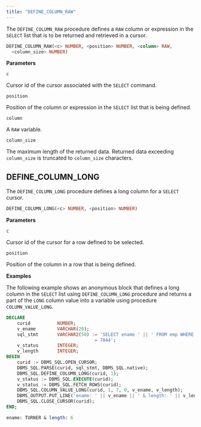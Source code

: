 ```yaml
---
title: "DEFINE_COLUMN_RAW"
---
```


The `DEFINE_COLUMN_RAW` procedure defines a `RAW` column or expression in the `SELECT` list that is to be returned and retrieved in a cursor.

```sql
DEFINE_COLUMN_RAW(<c> NUMBER, <position> NUMBER, <column> RAW,
  <column_size> NUMBER)
```

**Parameters**

`c`

 Cursor id of the cursor associated with the `SELECT` command.

`position`

 Position of the column or expression in the `SELECT` list that is being defined.

`column`

 A `RAW` variable.

`column_size`

 The maximum length of the returned data. Returned data exceeding `column_size` is truncated to `column_size` characters.

## DEFINE_COLUMN_LONG

<div id="define_column_long" class="registered_link"></div>

The `DEFINE_COLUMN_LONG` procedure defines a long column for a `SELECT` cursor.

```sql
DEFINE_COLUMN_LONG(<c> NUMBER, <position> NUMBER)
```

**Parameters**

`c`

 Cursor id of the cursor for a row defined to be selected.

`position`

 Position of the column in a row that is being defined.

**Examples**

The following example shows an anonymous block that defines a long column in the `SELECT` list using `DEFINE_COLUMN_LONG` procedure and returns a part of the `LONG` column value into a variable using procedure `COLUMN_VALUE_LONG`.

```sql
DECLARE
    curid          NUMBER;
    v_ename        VARCHAR(20);
    sql_stmt       VARCHAR2(50) := 'SELECT ename ' || ' FROM emp WHERE empno
                                 = 7844';
    v_status       INTEGER;
    v_length       INTEGER;
BEGIN
    curid := DBMS_SQL.OPEN_CURSOR;
    DBMS_SQL.PARSE(curid, sql_stmt, DBMS_SQL.native);
    DBMS_SQL.DEFINE_COLUMN_LONG(curid, 1);
    v_status := DBMS_SQL.EXECUTE(curid);
    v_status := DBMS_SQL.FETCH_ROWS(curid);
    DBMS_SQL.COLUMN_VALUE_LONG(curid, 1, 7, 0, v_ename, v_length);
    DBMS_OUTPUT.PUT_LINE('ename: ' || v_ename || ' & length: ' || v_length);
    DBMS_SQL.CLOSE_CURSOR(curid);
END;

ename: TURNER & length: 6
```
